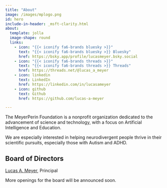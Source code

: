 ```yaml
---
title: "About"
image: /images/mplogo.png
id: hero
include-in-header: _msft-clarity.html
about:
  template: jolla
  image-shape: round
  links:
    - icon: "{{< iconify fa6-brands bluesky >}}"
      text: "{{< iconify fa6-brands bluesky >}} Bluesky"
      href: https://bsky.app/profile/lucasmeyer.bsky.social
    - icon: "{{< iconify fa6-brands threads >}}"
      text: "{{< iconify fa6-brands threads >}} Threads"
      href: https://threads.net/@lucas_a_meyer
    - icon: linkedin
      text: LinkedIn
      href: https://linkedin.com/in/lucasameyer
    - icon: github
      text: Github
      href: https://github.com/lucas-a-meyer

---
```


:::{#hero}

The MeyerPerin Foundation is a nonprofit organization dedicated to the advancement of science and technology, with a focus on Artificial Intelligence and Education. 

We are especially interested in helping neurodivergent people thrive in their scientific pursuits, especially those with Autism and ADHD.

:::

## Board of Directors

[Lucas A. Meyer](https://www.meyerperin.com), Principal

More openings for the board will be announced soon.
